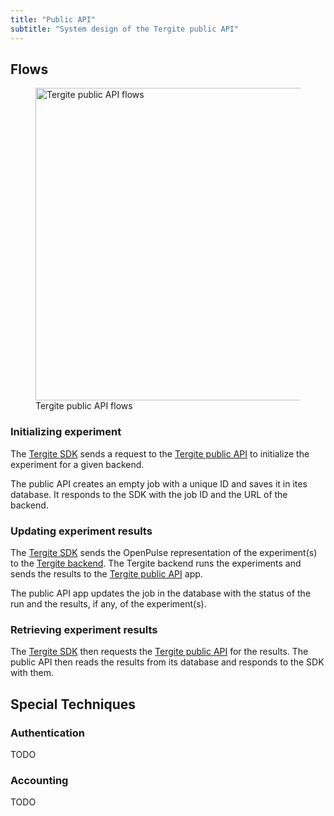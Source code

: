 ```yaml
---
title: "Public API"
subtitle: "System design of the Tergite public API"
---
```


## Flows

![Tergite public API flows](../../assets/img/developer/system_design/2_backend/tergite-mss-flows.svg){height=500 width=800}

### Initializing experiment

The [Tergite SDK](https://github.com/tergite/tergite) sends a request to the 
[Tergite public API](https://github.com/tergite/tergite-frontend/tree/main/apps/tergite-mss) to initialize
the experiment for a given backend.

The public API creates an empty job with a unique ID and saves it in ites database.
It responds to the SDK with the job ID and the URL of the backend.

### Updating experiment results

The [Tergite SDK](https://github.com/tergite/tergite) sends the OpenPulse representation of the
experiment(s) to the [Tergite backend](https://github.com/tergite/tergite-backend).
The Tergite backend runs the experiments and sends the results to the
[Tergite public API](https://github.com/tergite/tergite-frontend/tree/main/apps/tergite-mss) app.

The public API app updates the job in the database with the status of the run and the results, if any,
of the experiment(s).

### Retrieving experiment results

The [Tergite SDK](https://github.com/tergite/tergite) then requests the 
[Tergite public API](https://github.com/tergite/tergite-frontend/tree/main/apps/tergite-mss)
for the results. The public API then reads the results from its database and responds to the SDK with them.

## Special Techniques

### Authentication

TODO

### Accounting

TODO